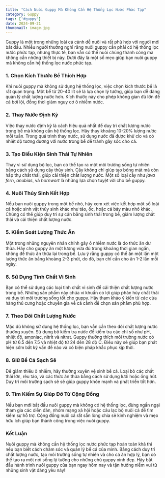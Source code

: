 ```yaml
---
title: "Cách Nuôi Guppy Mà Không Cần Hệ Thống Lọc Nước Phức Tạp"
category: Guppy
tags: ['#guppy']
date: 2024-09-21
thumbnail: image.jpg
---
```


Guppy là một trong những loài cá cảnh dễ nuôi và rất phù hợp với người mới bắt đầu. Nhiều người thường nghĩ rằng nuôi guppy cần phải có hệ thống lọc nước phức tạp, nhưng thực tế, bạn vẫn có thể nuôi chúng thành công mà không cần những thiết bị này. Dưới đây là một số mẹo giúp bạn nuôi guppy mà không cần hệ thống lọc nước phức tạp.

### 1. **Chọn Kích Thước Bể Thích Hợp**
Khi nuôi guppy mà không sử dụng hệ thống lọc, việc chọn kích thước bể là rất quan trọng. Một bể từ 20-40 lít sẽ là lựa chọn lý tưởng, giúp bạn dễ dàng quản lý chất lượng nước hơn. Kích thước này cho phép không gian đủ lớn để cá bơi lội, đồng thời giảm nguy cơ ô nhiễm nước.

### 2. **Thay Nước Định Kỳ**
Việc thay nước định kỳ là cách hiệu quả nhất để duy trì chất lượng nước trong bể mà không cần hệ thống lọc. Hãy thay khoảng 10-20% lượng nước mỗi tuần. Trong quá trình thay nước, sử dụng nước đã được khử clo và có nhiệt độ tương đương với nước trong bể để tránh gây sốc cho cá.

### 3. **Tạo Điều Kiện Sinh Thái Tự Nhiên**
Thay vì sử dụng bộ lọc, bạn có thể tạo ra một môi trường sống tự nhiên bằng cách sử dụng cây thủy sinh. Cây không chỉ giúp tạo bóng mát mà còn hấp thụ chất thải, giúp cải thiện chất lượng nước. Một số loại cây như *java fern*, *anubias*, và *hornwort* là những lựa chọn tuyệt vời cho bể guppy.

### 4. **Nuôi Thủy Sinh Kết Hợp**
Nếu bạn nuôi guppy trong một bể nhỏ, hãy xem xét việc kết hợp một số loài cá hoặc sinh vật thủy sinh khác như tảo, ốc, hoặc cá bảy màu nhỏ khác. Chúng có thể giúp duy trì sự cân bằng sinh thái trong bể, giảm lượng chất thải và cải thiện chất lượng nước.

### 5. **Kiểm Soát Lượng Thức Ăn**
Một trong những nguyên nhân chính gây ô nhiễm nước là do thức ăn dư thừa. Hãy cho guppy ăn một lượng vừa đủ trong khoảng thời gian ngắn, không để thức ăn thừa lại trong bể. Lưu ý rằng guppy có thể ăn một lần một lượng thức ăn bằng khoảng 2-3 phút, do đó, bạn chỉ cần cho ăn 1-2 lần mỗi ngày.

### 6. **Sử Dụng Tinh Chất Vi Sinh**
Bạn có thể sử dụng các loại tinh chất vi sinh để cải thiện chất lượng nước trong bể. Những sản phẩm này chứa vi khuẩn có lợi giúp phân hủy chất thải và duy trì môi trường sống tốt cho guppy. Hãy tham khảo ý kiến từ các cửa hàng thú cưng hoặc chuyên gia về cá cảnh để chọn sản phẩm phù hợp.

### 7. **Theo Dõi Chất Lượng Nước**
Mặc dù không sử dụng hệ thống lọc, bạn vẫn cần theo dõi chất lượng nước thường xuyên. Sử dụng bộ kiểm tra nước để kiểm tra các chỉ số như pH, nhiệt độ, amoniac, nitrit và nitrat. Guppy thường thích môi trường nước có pH từ 6.5 đến 7.5 và nhiệt độ từ 24 đến 28 độ C. Điều này sẽ giúp bạn phát hiện sớm bất kỳ vấn đề nào và có biện pháp khắc phục kịp thời.

### 8. **Giữ Bể Cá Sạch Sẽ**
Để giảm thiểu ô nhiễm, hãy thường xuyên vệ sinh bể cá. Loại bỏ các chất thải lớn, rêu tảo, và các thức ăn thừa bằng cách sử dụng lưới hoặc ống hút. Duy trì môi trường sạch sẽ sẽ giúp guppy khỏe mạnh và phát triển tốt hơn.

### 9. **Tìm Kiếm Sự Giúp Đỡ Từ Cộng Đồng**
Nếu bạn mới bắt đầu nuôi guppy mà không có hệ thống lọc, đừng ngần ngại tham gia các diễn đàn, nhóm mạng xã hội hoặc câu lạc bộ nuôi cá để tìm kiếm sự hỗ trợ. Cộng đồng nuôi cá rất sẵn lòng chia sẻ kinh nghiệm và mẹo hữu ích giúp bạn thành công trong việc nuôi guppy.

### Kết Luận
Nuôi guppy mà không cần hệ thống lọc nước phức tạp hoàn toàn khả thi nếu bạn biết cách chăm sóc và quản lý bể cá của mình. Bằng cách duy trì chất lượng nước, tạo môi trường sống tự nhiên và cho cá ăn hợp lý, bạn có thể tạo ra một nơi sống lý tưởng cho những chú guppy xinh đẹp. Hãy bắt đầu hành trình nuôi guppy của bạn ngay hôm nay và tận hưởng niềm vui từ những sinh vật đáng yêu này!